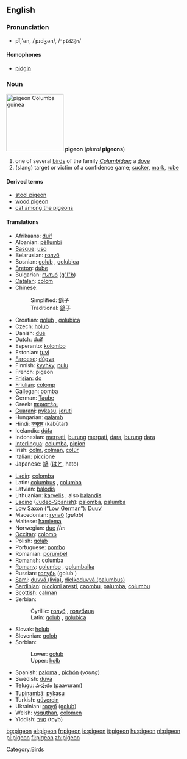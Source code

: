==English==
{{wikipedia}}
===Pronunciation===
*pĭj'ən, /ˈpɪdʒən/, /<tt>"pIdZ@n</tt>/

====Homophones====
*[[pidgin]]

===Noun===
[[Image:Columba guinea.jpg|thumb|right|150px|'''pigeon'''<br>''Columba guinea'']]
'''pigeon''' (''plural'' '''pigeons''')

# one of several [[bird]]s of the family ''[[Columbidae]]''; a [[dove]]
# (slang) target or victim of a confidence game; [[sucker]], [[mark]], [[rube]]

====Derived terms====
*[[stool pigeon]]
*[[wood pigeon]]
*[[cat among the pigeons]]

====Translations====
{{top}}
*Afrikaans: [[duif]]
*Albanian: [[pëllumbi]]
*[[Basque]]: [[uso]]
*Belarusian: [[голуб]]
*Bosnian: [[golub#Bosnian|golub]] {{m}}, [[golubica#Bosnian|golubica]] {{f}}
*[[Breton]]: [[dube]]
*Bulgarian: [[гълъб]] ([[g"l"b]])
*[[Catalan]]: [[colom]]
*Chinese:
*:Simplified: [[鸽]]子
*:Traditional: [[鴿]]子
*Croatian: [[golub#Croatian|golub]] {{m}}, [[golubica#Croatian|golubica]] {{f}}
*Czech: [[holub]] {{m}}
*Danish: [[due]]
*Dutch: [[duif]] {{f}}
*Esperanto: [[kolombo]]
*Estonian: [[tuvi]]
*[[Faroese]]: [[dúgva]]
*Finnish: [[kyyhky]], [[pulu]]
*French: pigeon {{m}}
*[[Frisian]]: [[do]]
*[[Friulian]]: [[colomp]]
*[[Gallegan]]: [[pomba]]
*German: [[Taube]] {{f}}
*Greek: [[περιστέρι]]
*[[Guarani]]: [[pykasu]], [[jeruti]]
*Hungarian: [[galamb]]
*Hindi: [[कबूतर]] (kabūtar)
*Icelandic: [[dúfa]]
*Indonesian: [[merpati]], [[burung]] [[merpati]], [[dara]], [[burung]] [[dara]]
*[[Interlingua]]: [[columba]], [[pipion]]
*Irish: [[colm]], [[colmán]], [[colúr]]
*Italian: [[piccione]] {{m}}
*Japanese: [[鳩]] ([[はと]], hato)
{{mid}}
*[[Ladin]]: [[colomba]]
*Latin: [[columbus]] {{m}}, [[columba]] {{f}}
*Latvian: [[balodis]]
*Lithuanian: [[karvelis]] {{m}}; also [[balandis]] {{m}}
*[[Ladino]] ([[Judeo-Spanish]]): [[palomba]], [[palumba]] {{f}}
*[[Low Saxon]] (“[[Low German]]”): [[Duuv’]] {{f}}
*Macedonian: [[гулаб]] (''gulab'')
*Maltese: [[ħamiema]]
*Norwegian: [[due]] ''f''/''m''
*[[Occitan]]: [[colomb]]
*Polish: [[gołąb]]
*Portuguese: [[pombo]] {{m}}
*Romanian: [[porumbel]]
*[[Romansh]]: [[columba]]
*[[Romany]]: [[golumbo]] {{m}}, [[golumbaika]] {{f}}
*Russian: [[голубь]] (golub')
*[[Sami]]: [[duvvá (livia)]], [[dielkoduvvá (palumbus)]]
*[[Sardinian]]: [[piccioni aresti]], [[caombu]], [[palumba]], [[columbu]]
*[[Scottish]]: [[calman]]
*Serbian:
*:Cyrillic: [[голуб#Serbian|голуб]] {{m}}, [[голубица#Serbian|голубица]] {{f}}
*:Latin: [[golub#Serbian|golub]] {{m}}, [[golubica#Serbian|golubica]] {{f}}
*Slovak: [[holub]]
*Slovenian: [[golob]] {{m}}
*Sorbian:
*:Lower: [[gołub]]
*:Upper: [[hołb]]
*Spanish: [[paloma]] {{f}}, [[pichón]] {{m}} (''young'')
*Swedish: [[duva]]
*Telugu: [[పావురం]] (paavuram)
*[[Tupinambá]]: [[pykasu]]
*Turkish: [[güvercin]]
*Ukrainian: [[голуб]] ([[golub]])
*Welsh: [[ysguthan]], [[colomen]]
*Yiddish: [[טױב]] (toyb)
{{bottom}}

[[Category:Birds]]

[[bg:pigeon]]
[[el:pigeon]]
[[fr:pigeon]]
[[io:pigeon]]
[[it:pigeon]]
[[hu:pigeon]]
[[nl:pigeon]]
[[pl:pigeon]]
[[fi:pigeon]]
[[zh:pigeon]]